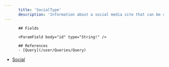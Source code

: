 ```yaml
---
      title: 'SocialType'
      description: 'Information about a social media site that can be created as a Social.'
---
```

          
          ## Fields
          
          <ParamField body="id" type="String!" />
<ParamField body="link" type="String!" />
<ParamField body="type" type="String!" />
          
          ## References
          - [Query](/user/Queries/Query)
- [Social](/user/Objects/Social)
      